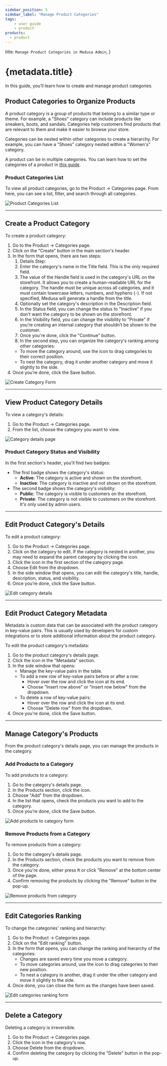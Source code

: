 ```yaml
---
sidebar_position: 5
sidebar_label: "Manage Product Categories"
tags:
    - user guide
    - product
products:
  - product
---
```



  title: `Manage Product Categories in Medusa Admin`,
}

# {metadata.title}

In this guide, you’ll learn how to create and manage product categories.

## Product Categories to Organize Products

A product category is a group of products that belong to a similar type or theme. For example, a "Shoes" category can include products like sneakers, boots, and sandals. Categories help customers find products that are relevant to them and make it easier to browse your store.

Categories can be nested within other categories to create a hierarchy. For example, you can have a "Shoes" category nested within a "Women's" category.

A product can be in multiple categories. You can learn how to set the categories of a product in [this guide](../edit/page.mdx#manage-product-organization).

### Product Categories List

To view all product categories, go to the Product → Categories page. From here, you can see a list, filter, and search through all categories.

![Product Categories List](https://res.cloudinary.com/dza7lstvk/image/upload/v1739874267/User%20Guide/Screenshot_2025-02-18_at_12.24.12_PM_y9ua61.png)

---

## Create a Product Category

To create a product category:

1. Go to the Product → Categories page.
2. Click on the "Create" button in the main section's header.
3. In the form that opens, there are two steps:
    1. Details Step:
      1. Enter the category's name in the Title field. This is the only required field.
      2. The value of the Handle field is used in the category's URL on the storefront. It allows you to create a human-readable URL for the category. The handle must be unique across all categories, and it must contain lowercase letters, numbers, and hyphens (`-`). If not specified, Medusa will generate a handle from the title.
      3. Optionally set the category's description in the Description field.
      4. In the Status field, you can change the status to "Inactive" if you don't want the category to be shown on the storefront.
      5. In the Visibility field, you can change the visibility to "Private" if you’re creating an internal category that shouldn’t be shown to the customer.
      6. Once you're done, click the "Continue" button.
    2. In the second step, you can organize the category's ranking among other categories:
      - To move the category around, use the <InlineIcon Icon={DotsSix} alt="drag" /> icon to drag categories to their correct position.
      - To nest the category, drag it under another category and move it slightly to the side.
4. Once you’re done, click the Save button.

![Create Category Form](https://res.cloudinary.com/dza7lstvk/image/upload/v1739874884/User%20Guide/Screenshot_2025-02-18_at_12.30.06_PM_z53wwi.png)

---

## View Product Category Details

To view a category's details:

1. Go to the Product → Categories page.
2. From the list, choose the category you want to view.

![Category details page](https://res.cloudinary.com/dza7lstvk/image/upload/v1739874959/User%20Guide/Screenshot_2025-02-18_at_12.35.43_PM_wfijxl.png)

### Product Category Status and Visibility

In the first section's header, you'll find two badges:

- The first badge shows the category's status:
  - **Active**: The category is active and shown on the storefront.
  - **Inactive**: The category is inactive and not shown on the storefront.
- The second badge shows the category's visibility:
  - **Public**: The category is visible to customers on the storefront.
  - **Private**: The category is not visible to customers on the storefront. It's only used by admin users.

---

## Edit Product Category's Details

To edit a product category:

1. Go to the Product → Categories page.
2. Click on the category to edit. If the category is nested in another, you may need to expand the parent category by clicking the <InlineIcon Icon={TriangleRightMini} alt="expand" /> icon.
3. Click the <InlineIcon Icon={EllipsisHorizontal} alt="three-dots" /> icon in the first section of the category page.
4. Choose Edit from the dropdown.
4. In the side window that opens, you can edit the category's title, handle, description, status, and visibility.
5. Once you’re done, click the Save button.

![Edit category details](https://res.cloudinary.com/dza7lstvk/image/upload/v1739875051/User%20Guide/Screenshot_2025-02-18_at_12.37.20_PM_onbpgn.png)

---

## Edit Product Category Metadata

Metadata is custom data that can be associated with the product category in key-value pairs. This is usually used by developers for custom integrations or to store additional information about the product category.

To edit the product category's metadata:

1. Go to the product category's details page.
2. Click the <InlineIcon Icon={ArrowUpRightOnBox} alt="arrow" /> icon in the "Metadata" section.
3. In the side window that opens:
    - Manage the key-value pairs in the table.
    - To add a new row of key-value pairs before or after a row:
        - Hover over the row and click the <InlineIcon Icon={EllipsisVertical} alt="three-dots" /> icon at its end.
        - Choose "Insert row above" or "Insert row below" from the dropdown.
    - To delete a row of key-value pairs:
        - Hover over the row and click the <InlineIcon Icon={EllipsisVertical} alt="three-dots" /> icon at its end.
        - Choose "Delete row" from the dropdown.
4. Once you're done, click the Save button.

---

## Manage Category's Products

From the product category's details page, you can manage the products in the category.

### Add Products to a Category

To add products to a category:

1. Go to the category's details page.
2. In the Products section, click the <InlineIcon Icon={EllipsisHorizontal} alt="three-dots" /> icon.
3. Choose "Add" from the dropdown.
4. In the list that opens, check the products you want to add to the category.
5. Once you’re done, click the Save button.

![Add products to category form](https://res.cloudinary.com/dza7lstvk/image/upload/v1739875239/User%20Guide/Screenshot_2025-02-18_at_12.40.28_PM_ffenap.png)

### Remove Products from a Category

To remove products from a category:

1. Go to the category's details page.
2. In the Products section, check the products you want to remove from the category.
3. Once you're done, either press <Kbd>R</Kbd> or click "Remove" at the bottom center of the page.
4. Confirm removing the products by clicking the "Remove" button in the pop-up.

![Remove products from category](https://res.cloudinary.com/dza7lstvk/image/upload/v1739875474/User%20Guide/Screenshot_2025-02-18_at_12.44.16_PM_vji2v1.png)

---

## Edit Categories Ranking

To change the categories' ranking and hierarchy:

1. Go to the Product → Categories page.
2. Click on the "Edit ranking" button.
3. In the form that opens, you can change the ranking and hierarchy of the categories:
    - Changes are saved every time you move a category.
    - To move categories around, use the <InlineIcon Icon={DotsSix} alt="drag" /> icon to drag categories to their new position.
    - To nest a category in another, drag it under the other category and move it slightly to the side.
4. Once done, you can close the form as the changes have been saved.

![Edit categories ranking form](https://res.cloudinary.com/dza7lstvk/image/upload/v1739875802/User%20Guide/Screenshot_2025-02-18_at_12.49.47_PM_s3lnpc.png)

---

## Delete a Category

<Note type="warning">

Deleting a category is irreversible.

</Note>

1. Go to the Product → Categories page.
2. Click the <InlineIcon Icon={EllipsisHorizontal} alt="three-dots" /> icon in the category's row.
3. Choose Delete from the dropdown.
4. Confirm deleting the category by clicking the "Delete" button in the pop-up.
